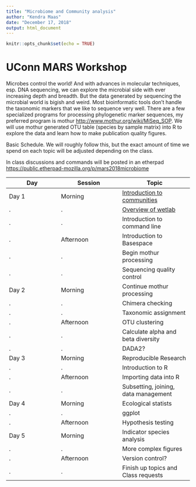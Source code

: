 ```yaml
---
title: "Microbiome and Community analysis"
author: "Kendra Maas"
date: "December 17, 2018"
output: html_document
---
```


```r
knitr::opts_chunk$set(echo = TRUE)
```
# UConn MARS Workshop 

Microbes control the world! And with advances in molecular techniques, esp. DNA sequencing, we can explore the microbial side with ever increasing depth and breadth. But the data generated by sequencing the microbial world is bigish and weird. Most bioinformatic tools don't handle the taxonomic markers that we like to sequence very well. There are a few specialized programs for processing phylogenetic marker sequences, my preferred program is mothur <http://www.mothur.org/wiki/MiSeq_SOP>. We will use mothur generated OTU table (species by sample matrix) into R to explore the data and learn how to make publication quality figures. 

Basic Schedule. We will roughly follow this, but the exact amount of time we spend on each topic will be adjusted depending on the class.

In class discussions and commands will be posted in an etherpad <https://public.etherpad-mozilla.org/p/mars2018microbiome>



Day|Session|Topic
------|-------|--------
Day 1|Morning| [Introduction to communities](https://krmaas.github.io/MARS2018me/intro.communities.html)
.|.|[Overview of wetlab](https://krmaas.github.io/MARS2018me/wetLabErrors.html)
.|.|Introduction to command line
.|Afternoon|Introduction to Basespace
.|.|Begin mothur processing
.|.|Sequencing quality control
Day 2|Morning|Continue mothur processing
.|.|Chimera checking
.|.|Taxonomic assignment
.|Afternoon|OTU clustering
.|.|Calculate alpha and beta diversity
.|.|DADA2?
Day 3|Morning|Reproducible Research
.|.|Introduction to R
.|Afternoon|Importing data into R
.|.|Subsetting, joining, data management
Day 4|Morning|Ecological statists
.|.|ggplot
.|Afternoon|Hypothesis testing
Day 5|Morning|Indicator species analysis
.|.|More complex figures
.|Afternoon|Version control?
.|.|Finish up topics and Class requests